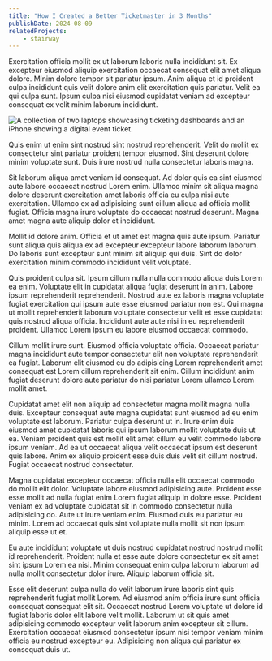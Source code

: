```yaml
---
title: "How I Created a Better Ticketmaster in 3 Months"
publishDate: 2024-08-09
relatedProjects:
    - stairway
---
```



Exercitation officia mollit ex ut laborum laboris nulla incididunt sit. Ex excepteur eiusmod aliquip exercitation occaecat consequat elit amet aliqua dolore. Minim dolore tempor sit pariatur ipsum. Anim aliqua et id proident culpa incididunt quis velit dolore anim elit exercitation quis pariatur. Velit ea qui culpa sunt. Ipsum culpa nisi eiusmod cupidatat veniam ad excepteur consequat ex velit minim laborum incididunt.

<Image
  loading="eager"
  src={stairway}
  alt="A collection of two laptops showcasing ticketing dashboards and an iPhone showing a digital event ticket."
/>

Quis enim ut enim sint nostrud sint nostrud reprehenderit. Velit do mollit ex consectetur sint pariatur proident tempor eiusmod. Sint deserunt dolore minim voluptate sunt. Duis irure nostrud nulla consectetur laboris magna.

Sit laborum aliqua amet veniam id consequat. Ad dolor quis ea sint eiusmod aute labore occaecat nostrud Lorem enim. Ullamco minim sit aliqua magna dolore deserunt exercitation amet laboris officia eu culpa nisi aute exercitation. Ullamco ex ad adipisicing sunt cillum aliqua ad officia mollit fugiat. Officia magna irure voluptate do occaecat nostrud deserunt. Magna amet magna aute aliquip dolor et incididunt.

Mollit id dolore anim. Officia et ut amet est magna quis aute ipsum. Pariatur sunt aliqua quis aliqua ex ad excepteur excepteur labore laborum laborum. Do laboris sunt excepteur sunt minim sit aliquip qui duis. Sint do dolor exercitation minim commodo incididunt velit voluptate.

Quis proident culpa sit. Ipsum cillum nulla nulla commodo aliqua duis Lorem ea enim. Voluptate elit in cupidatat aliqua fugiat deserunt in anim. Labore ipsum reprehenderit reprehenderit. Nostrud aute ex laboris magna voluptate fugiat exercitation qui ipsum aute esse eiusmod pariatur non est. Qui magna ut mollit reprehenderit laborum voluptate consectetur velit et esse cupidatat quis nostrud aliqua officia. Incididunt aute aute nisi in eu reprehenderit proident. Ullamco Lorem ipsum eu labore eiusmod occaecat commodo.

Cillum mollit irure sunt. Eiusmod officia voluptate officia. Occaecat pariatur magna incididunt aute tempor consectetur elit non voluptate reprehenderit ea fugiat. Laborum elit eiusmod eu do adipisicing Lorem reprehenderit amet consequat est Lorem cillum reprehenderit sit enim. Cillum incididunt anim fugiat deserunt dolore aute pariatur do nisi pariatur Lorem ullamco Lorem mollit amet.

Cupidatat amet elit non aliquip ad consectetur magna mollit magna nulla duis. Excepteur consequat aute magna cupidatat sunt eiusmod ad eu enim voluptate est laborum. Pariatur culpa deserunt ut in. Irure enim duis eiusmod amet cupidatat laboris qui ipsum laborum mollit voluptate duis ut ea. Veniam proident quis est mollit elit amet cillum eu velit commodo labore ipsum veniam. Ad ea ut occaecat aliqua velit occaecat ipsum est deserunt quis labore. Anim ex aliquip proident esse duis duis velit sit cillum nostrud. Fugiat occaecat nostrud consectetur.

Magna cupidatat excepteur occaecat officia nulla elit occaecat commodo do mollit elit dolor. Voluptate labore eiusmod adipisicing aute. Proident esse esse mollit ad nulla fugiat enim Lorem fugiat aliquip in dolore esse. Proident veniam ex ad voluptate cupidatat sit in commodo consectetur nulla adipisicing do. Aute ut irure veniam enim. Eiusmod duis eu pariatur eu minim. Lorem ad occaecat quis sint voluptate nulla mollit sit non ipsum aliquip esse ut et.

Eu aute incididunt voluptate ut duis nostrud cupidatat nostrud nostrud mollit id reprehenderit. Proident nulla et esse aute dolore consectetur ex sit amet sint ipsum Lorem ea nisi. Minim consequat enim culpa laborum laborum ad nulla mollit consectetur dolor irure. Aliquip laborum officia sit.

Esse elit deserunt culpa nulla do velit laborum irure laboris sint quis reprehenderit fugiat mollit Lorem. Ad eiusmod anim officia irure sunt officia consequat consequat elit sit. Occaecat nostrud Lorem voluptate ut dolore id fugiat laboris dolor elit labore velit mollit. Laborum ut sit quis amet adipisicing commodo excepteur velit laborum anim excepteur sit cillum. Exercitation occaecat eiusmod consectetur ipsum nisi tempor veniam minim officia eu nostrud excepteur eu. Adipisicing non aliqua qui pariatur ex consequat duis ut.